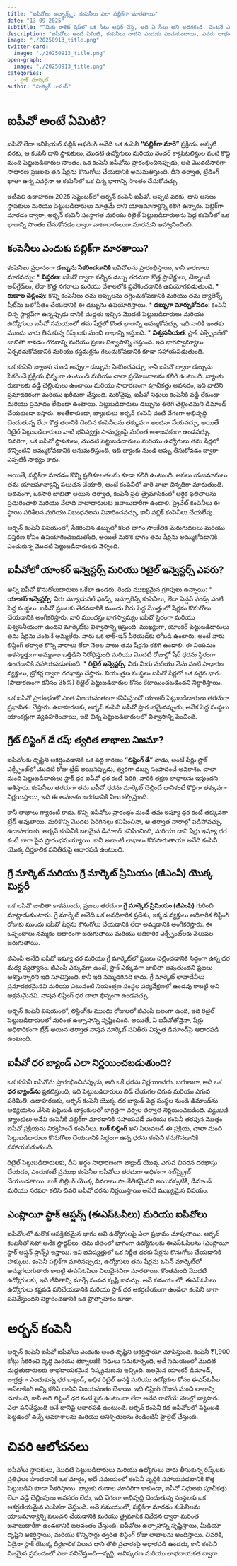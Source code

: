 ```yaml
---
title: "ఐపీవోలు అన్బాక్స్డ్: కంపెనీలు ఎలా పబ్లిక్‌గా మారతాయి"
date: "13-09-2025"
subtitle: "“మీకు రాకెట్ షిప్‌లో ఒక సీటు ఆఫర్ చేస్తే, అది ఏ సీటు అని అడగకండి. వెంటనే ఎక్కేయండి.” — షెరిల్ సాండ్బర్గ్, పెద్ద ప్రయాణాల్లో తొందరగా చేరడం గురించి"
description: "ఐపీవోలు అంటే ఏమిటి, కంపెనీలు వాటిని ఎందుకు ఎంచుకుంటాయి, ఎవరు లాభం పొందుతారు, లిస్టింగ్ రోజు లాభాలు ఎలా ఉంటాయి, మరియు గ్రే మార్కెట్ వెనుక ఉన్న నిజం గురించి ఒక గైడ్ — అర్బన్ కంపెనీ యొక్క బ్లాక్‌బస్టర్ 2025 ఐపీవోతో."
image: "./20250913_title.png"
twitter-card:
  image: "./20250913_title.png"
open-graph:
  image: "./20250913_title.png"
categories:
  - స్టాక్ మార్కెట్
author: "సాత్విక్ రామన్"
---
```


# ఐపీవో అంటే ఏమిటి?
ఐపీవో లేదా ఇనిషియల్ పబ్లిక్ ఆఫరింగ్ అనేది ఒక కంపెనీ **“పబ్లిక్‌గా మారే”** ప్రక్రియ. అప్పటి వరకు, ఆ కంపెనీ దాని స్థాపకులు, మొదటి ఉద్యోగులు మరియు వెంచర్ క్యాపిటలిస్టుల వంటి కొద్ది మంది పెట్టుబడిదారుల సొంతం. ఒక కంపెనీ ఐపీవోను ప్రారంభించినప్పుడు, అది మొదటిసారిగా సాధారణ ప్రజలకు తన షేర్లను కొనుగోలు చేయడానికి అనుమతిస్తుంది. దీని తర్వాత, ట్రేడింగ్ ఖాతా ఉన్న ఎవరైనా ఆ కంపెనీలో ఒక చిన్న భాగాన్ని సొంతం చేసుకోవచ్చు.

ఇటీవలి ఉదాహరణ 2025 సెప్టెంబర్‌లో అర్బన్ కంపెనీ ఐపీవో. అప్పటి వరకు, దాని అసలు స్థాపకులు మరియు పెట్టుబడిదారులు మాత్రమే దాని యాజమాన్యాన్ని కలిగి ఉన్నారు. పబ్లిక్‌గా మారడం ద్వారా, అర్బన్ కంపెనీ సంస్థాగత మరియు రిటైల్ పెట్టుబడిదారులను పెద్ద కంపెనీలో ఒక భాగాన్ని సొంతం చేసుకోవడం ద్వారా వాటాదారులుగా మారమని ఆహ్వానించింది.

## కంపెనీలు ఎందుకు పబ్లిక్‌గా మారతాయి?
కంపెనీలు ప్రధానంగా **డబ్బును సేకరించడానికి** ఐపీవోలను ప్రారంభిస్తాయి, కానీ కారణాలు మారవచ్చు:
* **విస్తరణ**: ఐపీవో ద్వారా వచ్చిన డబ్బు తరచుగా కొత్త ప్రాజెక్టులు, టెక్నాలజీ అప్‌గ్రేడ్‌లు, లేదా కొత్త నగరాలు మరియు దేశాలలోకి ప్రవేశించడానికి ఉపయోగపడుతుంది.
* **రుణాల చెల్లింపు**: కొన్ని కంపెనీలు తమ అప్పులను తగ్గించుకోవడానికి మరియు తమ బ్యాలెన్స్ షీట్‌ను బలోపేతం చేయడానికి ఈ డబ్బును ఉపయోగిస్తాయి.
* **డబ్బుగా మార్చుకోవడం**: కంపెనీ చిన్న స్టార్టప్‌గా ఉన్నప్పుడు దానికి మద్దతు ఇచ్చిన మొదటి పెట్టుబడిదారులు మరియు ఉద్యోగులు ఐపీవో సమయంలో తమ షేర్లలో కొంత భాగాన్ని అమ్ముకోవచ్చు. ఇది వారికి ఇంతకు ముందు వారు తీసుకున్న రిస్క్‌లకు మంచి లాభాన్ని ఇస్తుంది.
* **విశ్వసనీయత**: స్టాక్ ఎక్స్ఛేంజ్‌లో జాబితా కావడం గౌరవాన్ని మరియు ప్రజల విశ్వాసాన్ని తెస్తుంది. ఇది భాగస్వామ్యాలు ఏర్పరచుకోవడానికి మరియు కస్టమర్లను గెలుచుకోవడానికి కూడా సహాయపడుతుంది.

ఒక కంపెనీ *బ్యాంకు నుండి అప్పుగా* డబ్బును సేకరించవచ్చు, కానీ ఐపీవో ద్వారా డబ్బును సేకరించే ప్రక్రియ భిన్నంగా ఉంటుంది మరియు చాలా ప్రయోజనాలను కలిగి ఉంటుంది. బ్యాంకు రుణాలకు వడ్డీ చెల్లింపులు ఉంటాయి మరియు సాధారణంగా పూచీకత్తు అవసరం, ఇది వాటిని ప్రమాదకరంగా మరియు ఖరీదుగా చేస్తుంది. మరోవైపు, ఐపీవో నిధులు కంపెనీకి వడ్డీ లేకుండా మరియు ప్రమాదం లేకుండా ఉంటాయి. పెట్టుబడిదారులు డబ్బును తిరిగి చెల్లించమని డిమాండ్ చేయకుండా ఇస్తారు. అంతేకాకుండా, బ్యాంకులు అర్బన్ కంపెనీ వంటి వేగంగా అభివృద్ధి చెందుతున్న లేదా కొత్త తరానికి చెందిన కంపెనీలను తక్కువగా అంచనా వేయవచ్చు, అయితే రిటైల్ పెట్టుబడిదారులు వాటి భవిష్యత్తు సామర్థ్యంపై మరింత ఆశాజనకంగా ఉండవచ్చు. చివరిగా, ఒక ఐపీవో స్థాపకులు, మొదటి పెట్టుబడిదారులు మరియు ఉద్యోగులు తమ షేర్లలో కొన్నింటిని అమ్ముకోవడానికి అనుమతిస్తుంది, ఇది బ్యాంకు నుండి అప్పు తీసుకోవడం ద్వారా ఎప్పటికీ సాధ్యం కాదు.

అయితే, పబ్లిక్‌గా మారడం కొన్ని ప్రతికూలతలను కూడా కలిగి ఉంటుంది. అసలు యజమానులు తమ యాజమాన్యాన్ని పలుచన చేయాలి, అంటే కంపెనీలో వారి వాటా చిన్నదిగా మారుతుంది. అదనంగా, ఒకసారి జాబితా అయిన తర్వాత, కంపెనీ ప్రతి త్రైమాసికంలో ఆర్థిక ఫలితాలను ప్రచురించాలి మరియు వేలాది వాటాదారులకు జవాబుదారీగా ఉండాలి. ప్రైవేట్ కంపెనీలు ఈ స్థాయి పరిశీలన మరియు నిబంధనలను నివారించవచ్చు, కానీ పబ్లిక్ కంపెనీలు చేయలేవు.

అర్బన్ కంపెనీ విషయంలో, సేకరించిన డబ్బులో కొంత భాగం సాంకేతిక మెరుగుదలలు మరియు విస్తరణ కోసం ఉపయోగించబడుతోంది, అయితే మరొక భాగం తమ షేర్లను అమ్ముకోవడానికి ఎంచుకున్న మొదటి పెట్టుబడిదారులకు వెళ్ళింది.

## ఐపీవోలో యాంకర్ ఇన్వెస్టర్స్ మరియు రిటైల్ ఇన్వెస్టర్స్ ఎవరు?
అన్ని ఐపీవో కొనుగోలుదారులు ఒకేలా ఉండరు. రెండు ముఖ్యమైన గ్రూపులు ఉన్నాయి:
* **యాంకర్ ఇన్వెస్టర్స్**: వీరు మ్యూచువల్ ఫండ్స్, ఇన్సూరెన్స్ కంపెనీలు, లేదా పెన్షన్ ఫండ్స్ వంటి పెద్ద సంస్థలు. ఐపీవో ప్రజలకు తెరవడానికి ముందు వీరు పెద్ద మొత్తంలో షేర్లను కొనుగోలు చేయడానికి అంగీకరిస్తారు. వారి ముందస్తు భాగస్వామ్యం ఐపీవో స్థిరంగా మరియు విశ్వసనీయంగా ఉందని మార్కెట్‌కు విశ్వాసాన్ని ఇస్తుంది. ముఖ్యంగా, యాంకర్ పెట్టుబడిదారులు తమ షేర్లను వెంటనే అమ్మలేరు. వారు ఒక లాక్-ఇన్ పీరియడ్‌కు లోబడి ఉంటారు, అంటే వారు లిస్టింగ్ తర్వాత కొన్ని వారాలు లేదా నెలల పాటు తమ షేర్లను కలిగి ఉండాలి. ఈ నియమం అకస్మాత్తుగా అమ్మకాల ఒత్తిడిని నిరోధిస్తుంది మరియు మొదటి రోజుల్లో షేర్ ధరను స్థిరంగా ఉంచడానికి సహాయపడుతుంది.
* **రిటైల్ ఇన్వెస్టర్స్**: వీరు మీరు మరియు నేను వంటి సాధారణ వ్యక్తులు, బ్రోకర్ల ద్వారా దరఖాస్తు చేస్తారు. నియంత్రణ సంస్థలు ఐపీవో షేర్లలో ఒక సరైన భాగం (సాధారణంగా కనీసం 35%) రిటైల్ పెట్టుబడిదారుల కోసం కేటాయించబడిందని నిర్ధారిస్తాయి.

ఒక ఐపీవో ప్రారంభంలో ఎంత విజయవంతంగా కనిపిస్తుందో యాంకర్ పెట్టుబడిదారులు తరచుగా ప్రభావితం చేస్తారు. ఉదాహరణకు, అర్బన్ కంపెనీ ఐపీవో ప్రారంభమైనప్పుడు, అనేక పెద్ద సంస్థలు యాంకర్లుగా వ్యవహరించాయి, ఇది చిన్న పెట్టుబడిదారులలో విశ్వాసాన్ని పెంచింది.

## గ్రేట్ లిస్టింగ్ డే రష్: త్వరిత లాభాలు నిజమా?
ఐపీవోలకు దృష్టిని ఆకర్షించడానికి ఒక పెద్ద కారణం **“లిస్టింగ్ డే”** నాడు, అంటే షేర్లు స్టాక్ ఎక్స్ఛేంజ్‌లో మొదటి రోజు ట్రేడ్ అయినప్పుడు, త్వరగా డబ్బు సంపాదించే అవకాశం. చాలా మంది పెట్టుబడిదారులు స్టాక్ ధర ఐపీవో ధర కంటే పెరిగి, వారికి తక్షణ లాభాలను ఇస్తుందని ఆశిస్తారు. కంపెనీలు తరచుగా తమ ఐపీవో ధరను మార్కెట్ చెల్లించే దానికంటే కొద్దిగా తక్కువగా నిర్ణయిస్తాయి, ఇది ఈ అవకాశం జరగడానికి వీలు కల్పిస్తుంది.

కానీ లాభాలు గ్యారంటీ కాదు. కొన్ని ఐపీవోలు ప్రారంభం నుండే తమ ఇష్యూ ధర కంటే తక్కువగా ట్రేడ్ అవుతాయి. మరికొన్ని మొదట పెరిగినట్లు కనిపించినా, ఆ తర్వాత వారాల్లో పడిపోవచ్చు. ఉదాహరణకు, అర్బన్ కంపెనీకి బలమైన డిమాండ్ కనిపించింది, మరియు దాని షేర్లు ఇష్యూ ధర కంటే బాగా పైన ప్రారంభమయ్యాయి. కానీ అలాంటి లాభాలు కొనసాగుతాయా అనేది కంపెనీ యొక్క దీర్ఘకాలిక పనితీరుపై ఆధారపడి ఉంటుంది.

## గ్రే మార్కెట్ మరియు గ్రే మార్కెట్ ప్రీమియం (జీఎంపీ) యొక్క మిస్టరీ
ఒక ఐపీవో జాబితా కాకముందు, ప్రజలు తరచుగా **గ్రే మార్కెట్ ప్రీమియం (జీఎంపీ)** గురించి మాట్లాడుకుంటారు. గ్రే మార్కెట్ అనేది ఒక అనధికారిక ప్రదేశం, ఇక్కడ వ్యక్తులు అధికారిక లిస్టింగ్ రోజుకు ముందు ఐపీవో షేర్లను కొనుగోలు చేయడానికి లేదా అమ్మడానికి అంగీకరిస్తారు. ఈ ఒప్పందాలు నమ్మకం ఆధారంగా జరుగుతాయి మరియు అధికారిక ఎక్స్ఛేంజ్‌లకు వెలుపల జరుగుతాయి.

జీఎంపీ అనేది ఐపీవో ఇష్యూ ధర మరియు గ్రే మార్కెట్‌లో ప్రజలు చెల్లించడానికి సిద్ధంగా ఉన్న ధర మధ్య వ్యత్యాసం. జీఎంపీ ఎక్కువగా ఉంటే, స్టాక్ ఎక్కువగా జాబితా అవుతుందని ప్రజలు ఆశిస్తున్నారని ఇది సూచిస్తుంది. కానీ ఇది నమ్మదగినది కాదు. గ్రే మార్కెట్ లావాదేవీలు ప్రమాదకరమైనవి మరియు ఎటువంటి నియంత్రణ సంస్థల పర్యవేక్షణలో ఉండవు కాబట్టి అవి అక్రమమైనవి. వాస్తవ లిస్టింగ్ ధర చాలా భిన్నంగా ఉండవచ్చు.

అర్బన్ కంపెనీ విషయంలో, లిస్టింగ్‌కు ముందు రోజులలో జీఎంపీ బలంగా ఉంది, ఇది రిటైల్ పెట్టుబడిదారులలో మరింత ఉత్సాహాన్ని సృష్టించింది. అయితే, ఏ ఐపీవోతోనైనా, షేర్లు అధికారికంగా ట్రేడ్ అయిన తర్వాత వాస్తవ మార్కెట్ పనితీరు విస్తృత డిమాండ్‌పై ఆధారపడి ఉంటుంది.

## ఐపీవో ధర బ్యాండ్ ఎలా నిర్ణయించబడుతుంది?
ఒక కంపెనీ ఐపీవోను ప్రారంభించినప్పుడు, అది ఒకే ధరను నిర్ణయించదు. బదులుగా, అది ఒక **ధర బ్యాండ్‌ను** ప్రకటిస్తుంది, ఇది పెట్టుబడిదారులు బిడ్ చేయగల దిగువ మరియు ఎగువ పరిమితి. ఉదాహరణకు, అర్బన్ కంపెనీ యొక్క ధర బ్యాండ్ పెద్ద సంస్థల నుండి డిమాండ్‌ను అధ్యయనం చేసిన పెట్టుబడి బ్యాంకులతో జాగ్రత్తగా చర్చల తర్వాత నిర్ణయించబడింది. *పెట్టుబడి బ్యాంకులు* అనేవి కంపెనీకి పబ్లిక్‌గా మారడానికి సహాయపడే మరియు కంపెనీ తరపున మొత్తం ఐపీవో ప్రక్రియను నిర్వహించే కంపెనీలు. **బుక్ బిల్డింగ్** అని పిలువబడే ఈ ప్రక్రియ, చాలా మంది పెట్టుబడిదారులు కొనుగోలు చేయడానికి సిద్ధంగా ఉన్న ధరను కంపెనీ కనుగొనడానికి సహాయపడుతుంది.

రిటైల్ పెట్టుబడిదారులకు, దీని అర్థం సాధారణంగా బ్యాండ్ యొక్క ఎగువ చివరన దరఖాస్తు చేయడం, ఎందుకంటే ప్రముఖ కంపెనీల ఐపీవోలు తరచుగా అధికంగా సబ్‌స్క్రైబ్ చేయబడతాయి. బుక్ బిల్డింగ్ యొక్క వివరాలు సాంకేతికమైనవి అయినప్పటికీ, డిమాండ్ మరియు సరఫరా కలిసి చివరి ఐపీవో ధరను నిర్ణయిస్తాయి అనేదే ముఖ్యమైన విషయం.

## ఎంప్లాయీ స్టాక్ ఆప్షన్స్ (ఈఎస్‌ఓపీలు) మరియు ఐపీవోలు
ఐపీవోలలో మరొక ఆసక్తికరమైన భాగం అవి ఉద్యోగులపై ఎలా ప్రభావం చూపుతాయి. అర్బన్ కంపెనీతో సహా అనేక స్టార్టప్‌లు, తమ జీతంలో భాగంగా ఉద్యోగులకు ఈఎస్‌ఓపీలను (ఎంప్లాయీ స్టాక్ ఆప్షన్ ప్లాన్స్) ఇస్తాయి. ఇవి భవిష్యత్తులో ఒక నిర్ణీత ధరకు షేర్లను కొనుగోలు చేయడానికి హక్కులు. కంపెనీ పబ్లిక్‌గా మారినప్పుడు, ఉద్యోగులు తమ షేర్లను ఓపెన్ మార్కెట్‌లో అమ్మగలుగుతారు కాబట్టి ఈఎస్‌ఓపీలు విలువైనవిగా మారతాయి. కొంతమంది మొదటి ఉద్యోగులకు, ఇది జీవితాన్ని మార్చే సంపద సృష్టి కావచ్చు. అదే సమయంలో, ఈఎస్‌ఓపీలు ఉద్యోగులు కష్టపడి పనిచేయడానికి మరియు స్టాక్ ధర ఆకర్షణీయంగా ఉండేలా కంపెనీ బాగా పనిచేస్తుందని నిర్ధారించడానికి ఒక ప్రోత్సాహకం కూడా.

# అర్బన్ కంపెనీ
అర్బన్ కంపెనీ ఐపీవో ఐపీవోలు ఎందుకు అంత దృష్టిని ఆకర్షిస్తాయో చూపిస్తుంది. కంపెనీ ₹1,900 కోట్లు సేకరించి వృద్ధి మరియు టెక్నాలజీకి నిధులు సమకూర్చింది, అదే సమయంలో మొదటి మద్దతుదారులకు లాభదాయకమైన నిష్క్రమణను ఇచ్చింది. బలమైన యాంకర్ డిమాండ్, జాగ్రత్తగా ఎంచుకున్న ధర బ్యాండ్, అధిక రిటైల్ ఆసక్తి మరియు ఉద్యోగుల కోసం ఈఎస్‌ఓపీల అన్‌లాకింగ్ అన్నీ కలిసి దానిని విజయవంతం చేశాయి. ఇది లిస్టింగ్ రోజున మంచి లాభాన్ని చూసింది, కానీ అది లిస్టింగ్ ధర కంటే పైన ఉంటుందా లేదా అనేది రాబోయే నెలల్లో వ్యాపారం ఎలా పనిచేస్తుంది అనే దానిపై ఆధారపడి ఉంటుంది. అర్బన్ కంపెనీ కథ ఐపీవోలలో పెట్టుబడి పెట్టడంతో వచ్చే అవకాశాలను మరియు అనిశ్చితులను రెండింటినీ హైలైట్ చేస్తుంది.

# చివరి ఆలోచనలు
ఐపీవోలు స్థాపకులు, మొదటి పెట్టుబడిదారులు మరియు ఉద్యోగులు వారు తీసుకున్న రిస్క్‌లకు ప్రతిఫలం పొందడానికి ఒక మార్గం, అదే సమయంలో కంపెనీ వృద్ధికి సహాయపడటానికి కొత్త పెట్టుబడిని కూడా సేకరిస్తాయి. బ్యాంకు రుణాల మాదిరిగా కాకుండా, ఐపీవో నిధులకు పూచీకత్తు లేదా వడ్డీ చెల్లింపులు అవసరం లేదు, ఇది వేగంగా అభివృద్ధి చెందుతున్న సంస్థలకు ఒక ఆకర్షణీయమైన ఎంపికగా చేస్తుంది. అదే సమయంలో, పబ్లిక్‌గా మారడం కంపెనీలను యాజమాన్యాన్ని పలుచన చేయడానికి మరియు త్రైమాసిక నివేదన ద్వారా మరింత జవాబుదారీగా ఉండటానికి బలవంతం చేస్తుంది. ఐపీవోలు ఉత్సాహాన్ని సృష్టిస్తాయి, మీడియా దృష్టిని ఆకర్షిస్తాయి, మరియు కొన్నిసార్లు త్వరిత లిస్టింగ్ రోజు లాభాలను అందిస్తాయి. చివరికి, ఏదైనా స్టాక్ యొక్క దీర్ఘకాలిక విలువ దాని తొలి ప్రచారంపై ఆధారపడి ఉండదు, కానీ కంపెనీ నిజమైన ప్రపంచంలో ఎలా పనిచేస్తుంది—వృద్ధి, ఆవిష్కరణ మరియు లాభదాయకత ద్వారా.